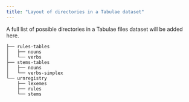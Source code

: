 ```yaml
---
title: "Layout of directories in a Tabulae dataset"
---
```


::: {.callout-caution title="Incomplete: TBA"}
A full list of possible directories in a Tabulae files dataset will be 
added here.
:::

```
├── rules-tables
│   ├── nouns
│   └── verbs
├── stems-tables
│   ├── nouns
│   └── verbs-simplex
└── urnregistry
    ├── lexemes
    ├── rules
    └── stems
```